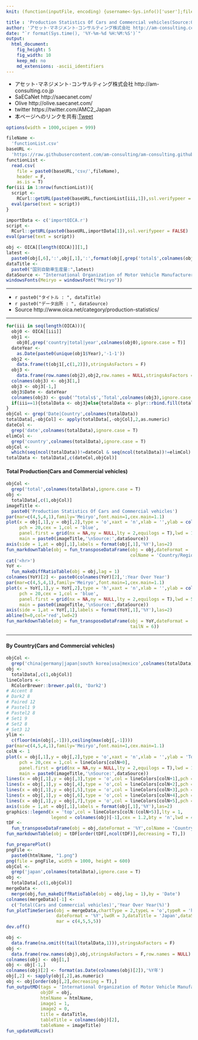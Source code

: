 ```yaml
---
knit: (function(inputFile, encoding) {username<-Sys.info()['user'];fileName<-'defaultPath.csv';pathToFile <-paste0('C:/Users/', username,'/Desktop/pathToCSV/');setwd(pathToFile);buf0<-read.csv(fileName,header = F,skip = 0,stringsAsFactor = F,check.names = F,fileEncoding = 'utf-8');timeStamp<-format(Sys.time(),'%Y%m%d%H%M%S');htmlName<-'OICA';rmarkdown::render(inputFile, encoding = encoding, output_file = paste0('C:/Users/',username,buf0[2,1],'charts/','am-consulting.co.jp-',htmlName,'.html')) })

title : 'Production Statistics Of Cars and Commercial vehicles(Source:OICA)'
author: 'アセット･マネジメント･コンサルティング株式会社 http://am-consulting.co.jp'
date: "`r format(Sys.time(), '%Y-%m-%d %H:%M:%S')`"
output: 
  html_document:
    fig_height: 5
    fig_width: 10
    keep_md: no
    md_extensions: -ascii_identifiers 
---
```

<link href="http://knowledgevault.saecanet.com/components/rmarkdown-html.css" rel="stylesheet">
<script src="http://knowledgevault.saecanet.com/components/JavascriptCode.js"></script>
<style>.main-container {max-width : 1000px;}</style>

- アセット･マネジメント･コンサルティング株式会社 http://am-consulting.co.jp
- SaECaNet http://saecanet.com/
- Olive http://olive.saecanet.com/
- twitter https://twitter.com/AMC2_Japan
- 本ページへのリンクを共有:<a href="https://twitter.com/share" class="twitter-share-button" data-via="AMC2_Japan" data-size="large">Tweet</a> <script>!function(d,s,id){var js,fjs=d.getElementsByTagName(s)[0],p=/^http:/.test(d.location)?'http':'https';if(!d.getElementById(id)){js=d.createElement(s);js.id=id;js.src=p+'://platform.twitter.com/widgets.js';fjs.parentNode.insertBefore(js,fjs);}}(document, 'script', 'twitter-wjs');</script>

```r
options(width = 1000,scipen = 999)
```

```r
fileName <- 
  'functionList.csv'
baseURL <- 
  'https://raw.githubusercontent.com/am-consulting/am-consulting.github.io/master/'
functionList <- 
  read.csv(
    file = paste0(baseURL,'csv/',fileName),
    header = F,
    as.is = T)
for(iii in 1:nrow(functionList)){
  script <- 
    RCurl::getURL(paste0(baseURL,functionList[iii,1]),ssl.verifypeer = F)
  eval(parse(text = script))
}
```

```r
importData <- c('importOICA.r')
script <-
  RCurl::getURL(paste0(baseURL,importData[1]),ssl.verifypeer = FALSE)
eval(parse(text = script))
```

```r
obj <- OICA[[length(OICA)]][1,]
latest <-
  paste0(obj[,6],':',obj[,1],':',format(obj[,grep('total$',colnames(obj),ignore.case = T)],big.mark=','))
dataTitle <- 
  paste0("国別自動車生産量:",latest)
dataSource <- "International Organization of Motor Vehicle Manufacturers"
windowsFonts(Meiryo = windowsFont("Meiryo"))
```

***

- `r paste0("タイトル : ", dataTitle)`
- `r paste0("データ出所 : ", dataSource)`
- Source http://www.oica.net/category/production-statistics/

***

```r
for(iii in seq(length(OICA))){
  obj0 <- OICA[[iii]]
  obj1 <- 
    obj0[,grep('country|total|year',colnames(obj0),ignore.case = T)]
  dateYear <- 
    as.Date(paste0(unique(obj1$Year),'-1-1'))
  obj2 <- 
    data.frame(t(obj1[,c(1,2)]),stringsAsFactors = F)
  obj3 <- 
    data.frame(row.names(obj2),obj2,row.names = NULL,stringsAsFactors = F)
  colnames(obj3) <- obj3[1,]
  obj3 <- obj3[-1,]
  obj3$Date <- dateYear
  colnames(obj3) <- gsub('^totals$','Total',colnames(obj3),ignore.case = T)
  if(iii==1){totalData <- obj3}else{totalData <- plyr::rbind.fill(totalData,obj3)}
}
objCol <- grep('Date|Country',colnames(totalData))
totalData[,-objCol] <- apply(totalData[,-objCol],2,as.numeric)
dateCol <-
  grep('date',colnames(totalData),ignore.case = T)
elimCol <-
  grep('country',colnames(totalData),ignore.case = T)
objCol <-
  which(seq(ncol(totalData))!=dateCol & seq(ncol(totalData))!=elimCol)
totalData <- totalData[,c(dateCol,objCol)]
```

#### Total Production(Cars and Commercial vehicles)

```r
objCol <-
  grep('total',colnames(totalData),ignore.case = T)
obj <-
  totalData[,c(1,objCol)]
imageTitle <- 
  paste0('Production Statistics Of Cars and Commercial vehicles')
par(mar=c(4,5,4,1),family='Meiryo',font.main=1,cex.main=1.1)
plot(x = obj[,1],y = obj[,2],type = 'o',xaxt = 'n',xlab = '',ylab = colnames(obj)[2],
     pch = 20,cex = 1,col = 'blue',
     panel.first = grid(nx = NA,ny = NULL,lty = 2,equilogs = T),lwd = 1,
     main = paste0(imageTitle,'\nSource:',dataSource))
axis(side = 1,at = obj[,1],labels = format(obj[,1],'%Y'),las=2)
fun_markdownTable(obj = fun_transposeDataFrame(obj = obj,dateFormat = '%Y',
                                               colName = 'Country/Region',tailN = 6))
cat('<hr>')
YoY <-
  fun_makeDiffRatioTable(obj = obj,lag = 1)
colnames(YoY)[2] <- paste0(colnames(YoY)[2],':Year Over Year')
par(mar=c(4,5,4,1),family='Meiryo',font.main=1,cex.main=1.1)
plot(x = YoY[,1],y = YoY[,2],type = 'h',xaxt = 'n',xlab = '',ylab = colnames(YoY)[2],
     pch = 20,cex = 1,col = 'blue',
     panel.first = grid(nx = NA,ny = NULL,lty = 2,equilogs = T),lwd = 5,
     main = paste0(imageTitle,'\nSource:',dataSource))
axis(side = 1,at = YoY[,1],labels = format(YoY[,1],'%Y'),las=2)
abline(h=0,col='red',lwd=2)
fun_markdownTable(obj = fun_transposeDataFrame(obj = YoY,dateFormat = '%Y',colName = 'Country/Region',
                                               tailN = 6))
```

***
#### By Country(Cars and Commercial vehicles)

```r
objCol <-
  grep('china|germany|japan|south korea|usa|mexico',colnames(totalData),ignore.case = T)
obj <-
  totalData[,c(1,objCol)]
lineColors <-
  RColorBrewer::brewer.pal(8, 'Dark2')
# Accent 8
# Dark2 8
# Paired 12
# Pastel1 9
# Pastel2 8
# Set1 9
# Set2 8
# Set3 12
ylim <- 
  c(floor(min(obj[,-1])),ceiling(max(obj[,-1])))
par(mar=c(4,5,4,1),family='Meiryo',font.main=1,cex.main=1.1)
colN <- 1
plot(x = obj[,1],y = obj[,2],type = 'o',xaxt = 'n',xlab = '',ylab = 'Total(Cars and Commercial vehicles)',
     pch = 20,cex = 1,col = lineColors[colN+0],
     panel.first = grid(nx = NA,ny = NULL,lty = 2,equilogs = T),lwd = 1,
     main = paste0(imageTitle,'\nSource:',dataSource))
lines(x = obj[,1],y = obj[,3],type = 'o',col = lineColors[colN+1],pch = 20,cex = 1,lwd = 1)
lines(x = obj[,1],y = obj[,4],type = 'o',col = lineColors[colN+2],pch = 20,cex = 1,lwd = 1)
lines(x = obj[,1],y = obj[,5],type = 'o',col = lineColors[colN+3],pch = 20,cex = 1,lwd = 1)
lines(x = obj[,1],y = obj[,6],type = 'o',col = lineColors[colN+4],pch = 20,cex = 1,lwd = 1)
lines(x = obj[,1],y = obj[,7],type = 'o',col = lineColors[colN+5],pch = 20,cex = 1,lwd = 1)
axis(side = 1,at = obj[,1],labels = format(obj[,1],'%Y'),las=2)
graphics::legend(x = 'top',col = lineColors[colN:(colN+5)],lty = 1,
                 legend = colnames(obj)[-1],cex = 1.2,bty = 'n',lwd = 4)
tDF <-
  fun_transposeDataFrame(obj = obj,dateFormat = '%Y',colName = 'Country/Region',tailN = 6)
fun_markdownTable(obj = tDF[order(tDF[,ncol(tDF)],decreasing = T),])
```

```r
fun_preparePlot()
pngFile <- 
  paste0(htmlName, "1.png")
png(file = pngFile, width = 1000, height = 600)
objCol <-
  grep('japan',colnames(totalData),ignore.case = T)
obj <-
  totalData[,c(1,objCol)]
mergeData <- 
  merge(obj,fun_makeDiffRatioTable(obj = obj,lag = 1),by = 'Date')
colnames(mergeData)[-1] <- 
  c('Total(Cars and Commercial vehicles)','Year Over Year(%)')
fun_plotTimeSeries(obj = mergeData,chartType = 2,typeL = 'o',typeR = 'h',
                   dateFormat = '%Y',lwdR = 3,dataTitle = 'Japan',dataSource = dataSource,cexL = 2,
                   mar = c(4,5,5,5))
dev.off()
```

```r
obj <- 
  data.frame(na.omit(t(tail(totalData,1))),stringsAsFactors = F)
obj <- 
  data.frame(row.names(obj),obj,stringsAsFactors = F,row.names = NULL)
colnames(obj) <- obj[1,]
obj <- obj[-1,]
colnames(obj)[2] <- format(as.Date(colnames(obj)[2]),'%Y年')
obj[,2] <- sapply(obj[,2],as.numeric)
obj <- obj[order(obj[,2],decreasing = T),]
fun_outputMD(tags = 'International Organization of Motor Vehicle Manufacturers',
             objDF = obj,
             htmlName = htmlName,
             image1 = 1,
             image2 = 0,
             title = dataTitle,
             tableTitle = colnames(obj)[2],
             tableName = imageTitle)
fun_updateURLcsv()
```

<script>MakeNegative();</script>
<script>
  (function(i,s,o,g,r,a,m){i['GoogleAnalyticsObject']=r;i[r]=i[r]||function(){
  (i[r].q=i[r].q||[]).push(arguments)},i[r].l=1*new Date();a=s.createElement(o),
  m=s.getElementsByTagName(o)[0];a.async=1;a.src=g;m.parentNode.insertBefore(a,m)
  })(window,document,'script','https://www.google-analytics.com/analytics.js','ga');

  ga('create', 'UA-3077339-5', 'auto');
  ga('send', 'pageview');

</script>
